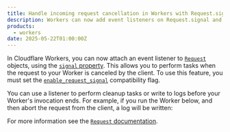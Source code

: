 ```yaml
---
title: Handle incoming request cancellation in Workers with Request.signal
description: Workers can now add event listeners on Request.signal and perform tasks when the request is cancelled by the client
products:
  - workers
date: 2025-05-22T01:00:00Z
---
```



In Cloudflare Workers, you can now attach an event listener to [`Request`](/workers/runtime-apis/request/) objects, using the [`signal` property](https://developer.mozilla.org/en-US/docs/Web/API/Request/signal). This allows you to perform tasks when the request to your Worker is canceled by the client. To use this feature, you must set the [`enable_request_signal`](/workers/configuration/compatibility-flags/#enable-requestsignal-for-incoming-requests) compatibility flag.

You can use a listener to perform cleanup tasks or write to logs before your Worker's invocation ends. For example, if you run the Worker below, and then abort the request from the client, a log will be written:

<Render file="request-signal-example" product="workers" />


For more information see the [`Request` documentation](/workers/runtime-apis/request).
